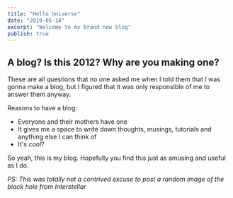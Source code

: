 ```yaml
---
title: "Hello Universe"
date: "2019-05-14"
excerpt: "Welcome to my brand new blog"
publish: true
---
```



<section class="blog-section">

<NormalImage src={blackhole} caption="Interstellar Blackhole"/>

## A blog? Is this 2012? Why are you making one?

These are all questions that no one asked me when I told them that I was gonna make a blog, but I figured that it was only responsible of me to answer them anyway.

Reasons to have a blog:

* Everyone and their mothers have one
* It gives me a space to write down thoughts, musings, tutorials and anything else I can think of
* It's *cool*?

So yeah, this is my blog. Hopefully you find this just as amusing and useful as I do.

*PS: This was totally not a contrived excuse to post a random image of the black hole from Interstellar*
</section>